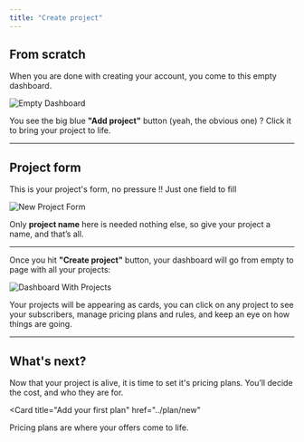 ```yaml
---
title: "Create project"
---
```


## From scratch

When you are done with creating your account, you come to this empty dashboard.

![Empty Dashboard](/imgs/projects-default.png)

You see the big blue **"Add project"** button (yeah, the obvious one) ? Click it to bring your project to life.

---

## Project form

This is your project's form, no pressure !! Just one field to fill

![New Project Form](/imgs/project-form.png)

Only **project name** here is needed nothing else, so give your project a name, and that’s all.

---

Once you hit **"Create project"** button, your dashboard will go from empty to page with all your projects:

![Dashboard With Projects](/imgs/projects-page.png)

Your projects will be appearing as cards, you can click on any project to see your subscribers, manage pricing plans and rules, and keep an eye on how things are going.

---

## What's next?

Now that your project is alive, it is time to set it's pricing plans. You’ll decide the cost, and who they are for.

<Card
  title="Add your first plan"
  href="../plan/new"
>
  Pricing plans are where your offers come to life.
</Card>